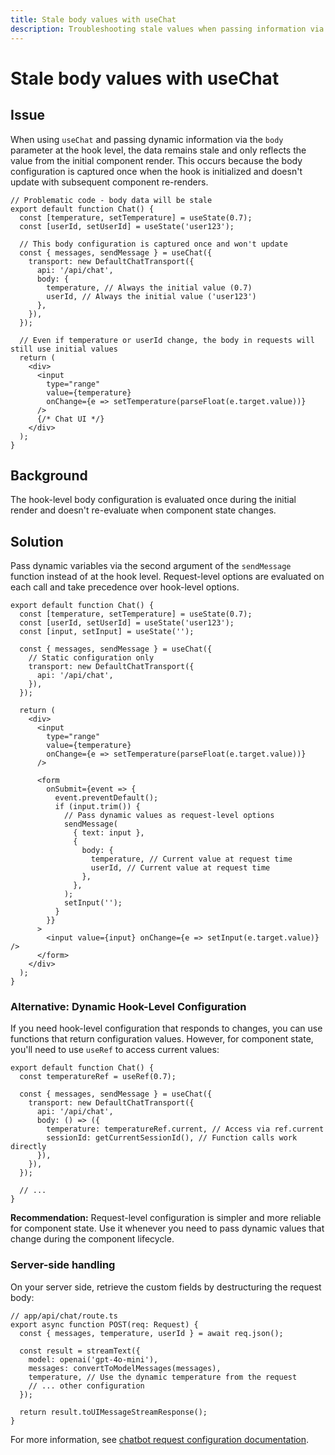 ---
title: Stale body values with useChat
description: Troubleshooting stale values when passing information via the body parameter of useChat
---

# Stale body values with useChat

## Issue

When using `useChat` and passing dynamic information via the `body` parameter at the hook level, the data remains stale and only reflects the value from the initial component render. This occurs because the body configuration is captured once when the hook is initialized and doesn't update with subsequent component re-renders.

```tsx
// Problematic code - body data will be stale
export default function Chat() {
  const [temperature, setTemperature] = useState(0.7);
  const [userId, setUserId] = useState('user123');

  // This body configuration is captured once and won't update
  const { messages, sendMessage } = useChat({
    transport: new DefaultChatTransport({
      api: '/api/chat',
      body: {
        temperature, // Always the initial value (0.7)
        userId, // Always the initial value ('user123')
      },
    }),
  });

  // Even if temperature or userId change, the body in requests will still use initial values
  return (
    <div>
      <input
        type="range"
        value={temperature}
        onChange={e => setTemperature(parseFloat(e.target.value))}
      />
      {/* Chat UI */}
    </div>
  );
}
```

## Background

The hook-level body configuration is evaluated once during the initial render and doesn't re-evaluate when component state changes.

## Solution

Pass dynamic variables via the second argument of the `sendMessage` function instead of at the hook level. Request-level options are evaluated on each call and take precedence over hook-level options.

```tsx
export default function Chat() {
  const [temperature, setTemperature] = useState(0.7);
  const [userId, setUserId] = useState('user123');
  const [input, setInput] = useState('');

  const { messages, sendMessage } = useChat({
    // Static configuration only
    transport: new DefaultChatTransport({
      api: '/api/chat',
    }),
  });

  return (
    <div>
      <input
        type="range"
        value={temperature}
        onChange={e => setTemperature(parseFloat(e.target.value))}
      />

      <form
        onSubmit={event => {
          event.preventDefault();
          if (input.trim()) {
            // Pass dynamic values as request-level options
            sendMessage(
              { text: input },
              {
                body: {
                  temperature, // Current value at request time
                  userId, // Current value at request time
                },
              },
            );
            setInput('');
          }
        }}
      >
        <input value={input} onChange={e => setInput(e.target.value)} />
      </form>
    </div>
  );
}
```

### Alternative: Dynamic Hook-Level Configuration

If you need hook-level configuration that responds to changes, you can use functions that return configuration values. However, for component state, you'll need to use `useRef` to access current values:

```tsx
export default function Chat() {
  const temperatureRef = useRef(0.7);

  const { messages, sendMessage } = useChat({
    transport: new DefaultChatTransport({
      api: '/api/chat',
      body: () => ({
        temperature: temperatureRef.current, // Access via ref.current
        sessionId: getCurrentSessionId(), // Function calls work directly
      }),
    }),
  });

  // ...
}
```

**Recommendation:** Request-level configuration is simpler and more reliable for component state. Use it whenever you need to pass dynamic values that change during the component lifecycle.

### Server-side handling

On your server side, retrieve the custom fields by destructuring the request body:

```tsx
// app/api/chat/route.ts
export async function POST(req: Request) {
  const { messages, temperature, userId } = await req.json();

  const result = streamText({
    model: openai('gpt-4o-mini'),
    messages: convertToModelMessages(messages),
    temperature, // Use the dynamic temperature from the request
    // ... other configuration
  });

  return result.toUIMessageStreamResponse();
}
```

For more information, see [chatbot request configuration documentation](/docs/ai-sdk-ui/chatbot#request-configuration).
